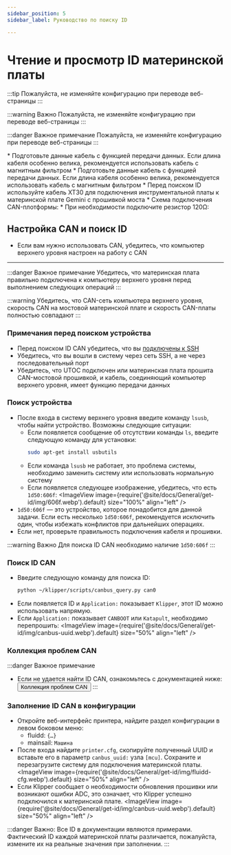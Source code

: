 ```yaml
---
sidebar_position: 5
sidebar_label: Руководство по поиску ID

---
```



# Чтение и просмотр ID материнской платы

:::tip
Пожалуйста, не изменяйте конфигурацию при переводе веб-страницы
:::

:::warning Важно
Пожалуйста, не изменяйте конфигурацию при переводе веб-страницы
:::

:::danger Важное примечание
Пожалуйста, не изменяйте конфигурацию при переводе веб-страницы
:::

<Tabs>
<TabItem value="usb" label="Получение USB ID" default>
* Подготовьте данные кабель с функцией передачи данных. Если длина кабеля особенно велика, рекомендуется использовать кабель с магнитным фильтром

<GetUsbID />
</TabItem>

<TabItem value="can" label="Получение ID CAN через USB-мост">
* Подготовьте данные кабель с функцией передачи данных. Если длина кабеля особенно велика, рекомендуется использовать кабель с магнитным фильтром
* Перед поиском ID используйте кабель XT30 для подключения инструментальной платы к материнской плате Gemini с прошивкой моста
* Схема подключения CAN-плотформы:
    <ImageView image={require('@site/docs/ProductDoc/MainBoard/fly-c/fly-c8/flash/img/canbridge.webp').default} size="80%" align="left" />
* При необходимости подключите резистор 120Ω:
    <ImageView image={require('@site/docs/ProductDoc/MainBoard/fly-c/fly-c8/flash/img/120.webp').default} size="80%" align="left" />

## Настройка CAN и поиск ID

* Если вам нужно использовать CAN, убедитесь, что компьютер верхнего уровня настроен на работу с CAN

---

:::danger Важное примечание
Убедитесь, что материнская плата правильно подключена к компьютеру верхнего уровня перед выполнением следующих операций
:::

:::warning
Убедитесь, что CAN-сеть компьютера верхнего уровня, скорость CAN на мостовой материнской плате и скорость CAN-платы полностью совпадают
:::

### Примечания перед поиском устройства

* Перед поиском ID CAN убедитесь, что вы [подключены к SSH](/docs/DebugDoc/BasicTutorial/index.mdx "Щелкните для перехода")
* Убедитесь, что вы вошли в систему через сеть SSH, а не через последовательный порт
* Убедитесь, что UTOC подключен или материнская плата прошита CAN-мостовой прошивкой, и кабель, соединяющий компьютер верхнего уровня, имеет функцию передачи данных

### Поиск устройства

* После входа в систему верхнего уровня введите команду `lsusb`, чтобы найти устройство. Возможны следующие ситуации:
    * Если появляется сообщение об отсутствии команды `ls`, введите следующую команду для установки:
        ```bash
        sudo apt-get install usbutils
        ```
    * Если команда `lsusb` не работает, это проблема системы, необходимо заменить систему или использовать нормальную систему
    * Если появляется следующее изображение, убедитесь, что есть `1d50:606f`:
        <ImageView image={require('@site/docs/General/get-id/img/606f.webp').default} size="100%" align="left" />
* `1d50:606f` — это устройство, которое понадобится для данной задачи. Если есть несколько `1d50:606f`, рекомендуется исключить один, чтобы избежать конфликтов при дальнейших операциях.
* Если нет, проверьте правильность подключения кабеля и прошивки.

:::warning Важно
Для поиска ID CAN необходимо наличие `1d50:606f`
:::

### Поиск ID CAN

* Введите следующую команду для поиска ID:
    ```bash
    python ~/klipper/scripts/canbus_query.py can0
    ```
* Если появляется ID и `Application:` показывает `Klipper`, этот ID можно использовать напрямую.
* Если `Application:` показывает `CANBOOT` или `Katapult`, необходимо перепрошить:
    <ImageView image={require('@site/docs/General/get-id/img/canbus-uuid.webp').default} size="50%" align="left" />

### Коллекция проблем CAN

:::danger Важное примечание
* Если не удается найти ID CAN, ознакомьтесь с документацией ниже:  
    <Button variant="contained" disableElevation href="/docs/DebugDoc/faq/klipper_can">Коллекция проблем CAN</Button>
:::

### Заполнение ID CAN в конфигурации

* Откройте веб-интерфейс принтера, найдите раздел конфигурации в левом боковом меню:
    * fluidd: `{…}`
    * mainsail: `Машина`
* После входа найдите `printer.cfg`, скопируйте полученный UUID и вставьте его в параметр `canbus_uuid:` узла `[mcu]`. Сохраните и перезагрузите систему для подключения материнской платы.
    <ImageView image={require('@site/docs/General/get-id/img/fluidd-cfg.webp').default} size="50%" align="left" />
* Если Klipper сообщает о необходимости обновления прошивки или возникают ошибки ADC, это означает, что Klipper успешно подключился к материнской плате.
    <ImageView image={require('@site/docs/General/get-id/img/canbus-uuid.webp').default} size="50%" align="left" />

:::danger
Важно: Все ID в документации являются примерами. Фактический ID каждой материнской платы различается, пожалуйста, измените их на реальные значения при заполнении.
:::

</TabItem>
</Tabs>
